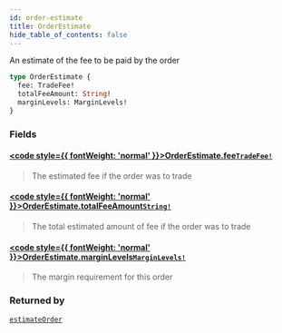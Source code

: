 ```yaml
---
id: order-estimate
title: OrderEstimate
hide_table_of_contents: false
---
```








An estimate of the fee to be paid by the order

```graphql
type OrderEstimate {
  fee: TradeFee!
  totalFeeAmount: String!
  marginLevels: MarginLevels!
}
```


### Fields

#### [<code style={{ fontWeight: 'normal' }}>OrderEstimate.<b>fee</b></code>](#)<Bullet />[`TradeFee!`](/mainnet/api/graphql/objects/trade-fee) <Badge class="secondary" text="non-null"/> <Badge class="secondary" text="object"/>
> The estimated fee if the order was to trade
> 

#### [<code style={{ fontWeight: 'normal' }}>OrderEstimate.<b>totalFeeAmount</b></code>](#)<Bullet />[`String!`](/mainnet/api/graphql/scalars/string) <Badge class="secondary" text="non-null"/> <Badge class="secondary" text="scalar"/>
> The total estimated amount of fee if the order was to trade
> 

#### [<code style={{ fontWeight: 'normal' }}>OrderEstimate.<b>marginLevels</b></code>](#)<Bullet />[`MarginLevels!`](/mainnet/api/graphql/objects/margin-levels) <Badge class="secondary" text="non-null"/> <Badge class="secondary" text="object"/>
> The margin requirement for this order
> 



### Returned by

[`estimateOrder`](/mainnet/api/graphql/queries/estimate-order)  <Badge class="secondary" text="query"/>



